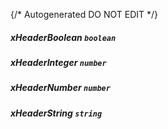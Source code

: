 {/* Autogenerated DO NOT EDIT  */}
##### **xHeaderBoolean** `boolean`

##### **xHeaderInteger** `number`

##### **xHeaderNumber** `number`

##### **xHeaderString** `string`

